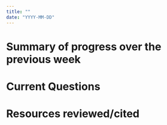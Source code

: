 ```yaml
---
title: ""
date: "YYYY-MM-DD"
---
```


# Summary of progress over the previous week

# Current Questions

# Resources reviewed/cited
